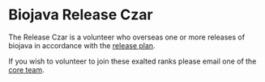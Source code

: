 =Biojava Release Czar=
The Release Czar is a volunteer who overseas one or more releases of biojava in accordance with the [[Project:1.5ReleasePlan| release plan]].

If you wish to volunteer to join these exalted ranks please email one of the [[Core Team|core team]].
